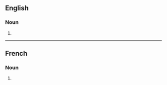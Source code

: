 {{also|merveilleuses|mèrveilleuses}}

==English==

===Noun===
{{head|en|noun form}}

# {{plural of|Merveilleuse|lang=en}}

----

==French==

===Noun===
{{head|fr|noun plural form|g=f}}

# {{plural of|Merveilleuse|lang=fr}}
